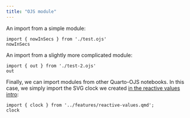 ```yaml
---
title: "OJS module"
---
```


An import from a simple module:

```ojs
import { nowInSecs } from './test.ojs'
nowInSecs
```

An import from a slightly more complicated module:

```ojs
import { out } from './test-2.ojs'
out
```

Finally, we can import modules from other Quarto-OJS notebooks. In
this case, we simply import the SVG clock we created [in the reactive values intro](../features/reactive-values.qmd):

```ojs
import { clock } from '../features/reactive-values.qmd';
clock
```
